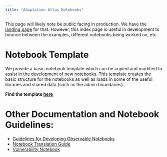 ```yaml
---
title: "Adaptation Atlas Notebooks"
---
```


This page will likely note be public facing in production. We have the [landing page](https://adaptationatlas.cgiar.org) for that.
However, this index page is useful in development to bounce between the examples, different notebooks being worked on, etc. 

# Notebook Template
We provide a basic notebook template which can be copied and modified to assist in the development of new notebooks.
This template creates the basic structure for the notebooks as well as loads in some of the useful 
libraries and shared data (such as the admin boundaries).

**Find the template [here](/notebooks/nb_template/notebook_template.qmd)**

# Other Documentation and Notebook Guidelines:

- [Guidelines for Developing Observable Notebooks](/docs/nb_guidelines.qmd)
- [Notebook Translation Guide](/docs/translation.qmd)
- [Vulnerability Notebook](/notebooks/nb_vulnerability/notebook_vulnerability.qmd)